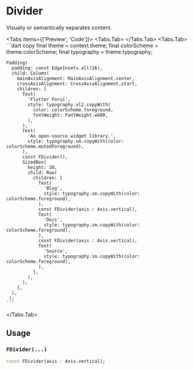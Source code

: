 
# Divider
Visually or semantically separates content.

<LinkBadgeGroup>
    <LinkBadge label="API Reference" href="https://pub.dev/documentation/forui/latest/forui.widgets.divider/"/>
</LinkBadgeGroup>

<Tabs items={['Preview', 'Code']}>
  <Tabs.Tab>
    <Widget name='divider' query={{}} height={300}/>
  </Tabs.Tab>
  <Tabs.Tab>
    ```dart copy
    final theme = context.theme;
    final colorScheme = theme.colorScheme;
    final typography = theme.typography;

    Padding(
      padding: const EdgeInsets.all(16),
      child: Column(
        mainAxisAlignment: MainAxisAlignment.center,
        crossAxisAlignment: CrossAxisAlignment.start,
        children: [
          Text(
            'Flutter Forui',
            style: typography.xl2.copyWith(
              color: colorScheme.foreground,
              fontWeight: FontWeight.w600,
            ),
          ),
          Text(
            'An open-source widget library.',
            style: typography.sm.copyWith(color: colorScheme.mutedForeground),
          ),
          const FDivider(),
          SizedBox(
            height: 30,
            child: Row(
              children: [
                Text(
                  'Blog',
                  style: typography.sm.copyWith(color: colorScheme.foreground),
                ),
                const FDivider(axis : Axis.vertical),
                Text(
                  'Docs',
                  style: typography.sm.copyWith(color: colorScheme.foreground),
                ),
                const FDivider(axis : Axis.vertical),
                Text(
                  'Source',
                  style: typography.sm.copyWith(color: colorScheme.foreground),
                ),
              ],
            ),
          ),
        ],
      ),
     );
    ```
  </Tabs.Tab>
</Tabs>

## Usage

### `FDivider(...)`

```dart copy
const FDivider(axis : Axis.vertical);
```

